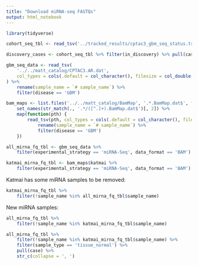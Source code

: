 ```yaml
---
title: "Download miRNA-seq FASTQs"
output: html_notebook
---
```


```r
library(tidyverse)
```

```r
cohort_seq_tbl <- read_tsv('../tracked_results/cptac3_gbm_seq_status.tsv')
```

```r
discovery_cases <- cohort_seq_tbl %>% filter(in_discovery) %>% pull(case)
```


```r
gbm_seq_data <- read_tsv(
    '../../matt_catalog/CPTAC3.AR.dat',
    col_types = cols(.default = col_character(), filesize = col_double())
) %>%
    rename(sample_name = `# sample_name`) %>%
    filter(disease == 'GBM') 
```

```r
bam_maps <- list.files('../../matt_catalog/BamMap', '.*.BamMap.dat$', full.names = TRUE) %>%
    set_names(str_match(., '.*/([^.]+).BamMap.dat$')[, 2]) %>%
    map(function(pth) {
        read_tsv(pth, col_types = cols(.default = col_character(), filesize = col_double())) %>%
            rename(sample_name = `# sample_name`) %>%
            filter(disease == 'GBM')
    })
```


```r
all_mirna_fq_tbl <- gbm_seq_data %>%
    filter(experimental_strategy == 'miRNA-Seq', data_format == 'BAM')
```

```r
katmai_mirna_fq_tbl <- bam_maps$katmai %>% 
    filter(experimental_strategy == 'miRNA-Seq', data_format == 'BAM')
```

Katmai has some miRNA samples to be removed:
```r
katmai_mirna_fq_tbl %>%
    filter(!sample_name %in% all_mirna_fq_tbl$sample_name)
```

New miRNA samples:
```r
all_mirna_fq_tbl %>%
    filter(!sample_name %in% katmai_mirna_fq_tbl$sample_name)
```

```r
all_mirna_fq_tbl %>%
    filter(!sample_name %in% katmai_mirna_fq_tbl$sample_name) %>%
    filter(sample_type == 'tissue_normal') %>% 
    pull(case) %>%
    str_c(collapse = ', ')
```


